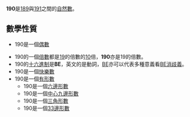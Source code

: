{{Unreferenced|time=2020-05-24T10:31:07+00:00}}
{{noteTA|G1=Math}}
{{整数
| 质因数分解 = <math>2 \times 5 \times 19</math>
| 罗马数字 = CXC
}}
'''190'''是[[189|189]]與[[191|191]]之間的[[自然数|自然數]]。

== 數學性質 ==
* 190是一個[[偶數|偶數]]
{{數字性質|use math=yes
|哈沙德數=*{{{orderstr}}}[[十进制|十进制]]的{{{property}}}或[[尼雲數|尼雲數]]，是指一個被其數位的數字之和整除的整數{{{releatedstr}}}。
}}
* 190的一個[[倍數|倍數]]都是[[19|19]]的倍數的[[10|10]]倍，'''190'''亦是19的倍數。
* 190的[[十六進制|十六進制]]是'''BE'''，英文的{{AnyLink|wikt:be|be|be}}是動詞，[[BE|BE]]亦可以代表多種意義看[[BE|BE消歧義]]。
* 190是一個[[快樂數|快樂數]]
* 190是一個[[有形數|有形數]]
** 190是一個[[六邊形數|六邊形數]]
** 190是一個[[中心九邊形數|中心九邊形數]]
** 190是一個[[三角形數|三角形數]]
** 190是一個[[33邊形數|33邊形數]]
{{數小作品}}